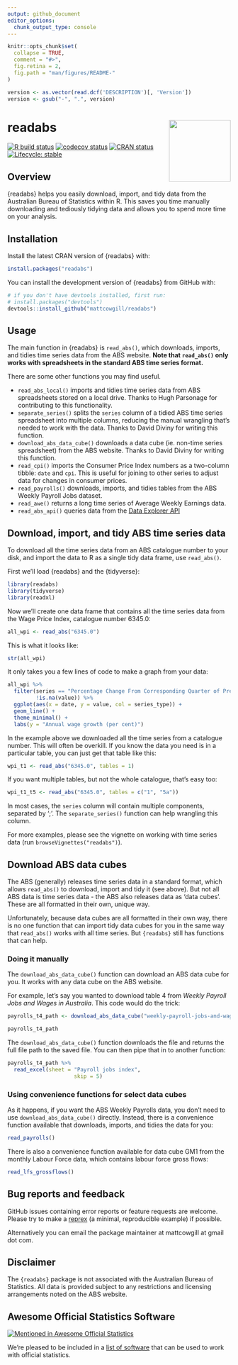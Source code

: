 ```yaml
---
output: github_document
editor_options:
  chunk_output_type: console
---
```

<!-- README.md is generated from README.Rmd. Please edit that file -->

```r
knitr::opts_chunk$set(
  collapse = TRUE,
  comment = "#>",
  fig.retina = 2,
  fig.path = "man/figures/README-"
)

version <- as.vector(read.dcf('DESCRIPTION')[, 'Version'])
version <- gsub("-", ".", version)
```

# readabs <img src="man/figures/logo.png" align="right" height="139" />
<!-- badges: start -->
[![R build status](https://github.com/mattcowgill/readabs/workflows/R-CMD-check/badge.svg)](https://github.com/mattcowgill/readabs/actions)
[![codecov status](https://img.shields.io/codecov/c/github/mattcowgill/readabs.svg)](https://app.codecov.io/gh/MattCowgill/readabs)
[![CRAN status](https://www.r-pkg.org/badges/version/readabs)](https://cran.r-project.org/package=readabs)
[![Lifecycle: stable](https://img.shields.io/badge/lifecycle-stable-brightgreen.svg)](https://lifecycle.r-lib.org/articles/stages.html)
<!-- badges: end -->

## Overview
{readabs} helps you easily download, import, and tidy data from the Australian Bureau of Statistics within R.
This saves you time manually downloading and tediously tidying data and allows you to spend more time on your analysis.

## Installation

Install the latest CRAN version of {readabs} with:

```r
install.packages("readabs")
```

You can install the development version of {readabs} from GitHub with:
```r
# if you don't have devtools installed, first run:
# install.packages("devtools")
devtools::install_github("mattcowgill/readabs")
```

## Usage

The main function in {readabs} is `read_abs()`, which downloads, imports, and tidies time series data from the ABS website. **Note that `read_abs()` only works with spreadsheets in the standard ABS time series format.**

There are some other functions you may find useful.

* `read_abs_local()` imports and tidies time series data from ABS spreadsheets stored on a local drive. Thanks to Hugh Parsonage for contributing to this functionality.
* `separate_series()` splits the `series` column of a tidied ABS time series spreadsheet into multiple columns, reducing the manual wrangling that's needed to work with the data. Thanks to David Diviny for writing this function.
* `download_abs_data_cube()` downloads a data cube (ie. non-time series spreadsheet) from the ABS website. Thanks to David Diviny for writing this function.
* `read_cpi()` imports the Consumer Price Index numbers as a two-column tibble: `date` and `cpi`. This is useful for joining to other series to adjust data for changes in consumer prices.
* `read_payrolls()` downloads, imports, and tidies tables from the ABS Weekly Payroll Jobs dataset.
* `read_awe()` returns a long time series of Average Weekly Earnings data.
* `read_abs_api()` queries data from the [Data Explorer API](https://explore.data.abs.gov.au/)

## Download, import, and tidy ABS time series data

To download all the time series data from an ABS catalogue number to your disk, and import the data to R as a single tidy data frame, use `read_abs()`.

First we'll load {readabs} and the {tidyverse}:
```r
library(readabs)
library(tidyverse)
library(readxl)
```

Now we'll create one data frame that contains all the time series data from the Wage Price Index, catalogue number 6345.0:

```r
all_wpi <- read_abs("6345.0")
```

This is what it looks like:

```r
str(all_wpi)
```

It only takes you a few lines of code to make a graph from your data:

```r
all_wpi %>%
  filter(series == "Percentage Change From Corresponding Quarter of Previous Year ;  Australia ;  Total hourly rates of pay excluding bonuses ;  Private and Public ;  All industries ;",
         !is.na(value)) %>%
  ggplot(aes(x = date, y = value, col = series_type)) +
  geom_line() +
  theme_minimal() +
  labs(y = "Annual wage growth (per cent)")

```


In the example above we downloaded all the time series from a catalogue number. This will often be overkill. If you know the data you need is in a particular table, you can just get that table like this:

```r
wpi_t1 <- read_abs("6345.0", tables = 1)
```

If you want multiple tables, but not the whole catalogue, that's easy too:

```r
wpi_t1_t5 <- read_abs("6345.0", tables = c("1", "5a"))
```

In most cases, the `series` column will contain multiple components, separated by ';'. The `separate_series()` function can help wrangling this column.

For more examples, please see the vignette on working with time series data (run `browseVignettes("readabs")`).

## Download ABS data cubes

The ABS (generally) releases time series data in a standard format, which allows `read_abs()` to download, import and tidy it (see above). But not all ABS data is time series data - the ABS also releases data as 'data cubes'. These are all formatted in their own, unique way.

Unfortunately, because data cubes are all formatted in their own way, there is no one function that can import tidy data cubes for you in the same way that `read_abs()` works with all time series. But `{readabs}` still has functions that can help.

### Doing it manually
The `download_abs_data_cube()` function can download an ABS data cube for you. It works with any data cube on the ABS website.

For example, let's say you wanted to download table 4 from _Weekly Payroll Jobs and Wages in Australia_. This code would do the trick:

```r
payrolls_t4_path <- download_abs_data_cube("weekly-payroll-jobs-and-wages-australia", "004")

payrolls_t4_path
```
The `download_abs_data_cube()` function downloads the file and returns the full file path to the saved file. You can then pipe that in to another function:

```r
payrolls_t4_path %>%
  read_excel(sheet = "Payroll jobs index",
                     skip = 5)
```

### Using convenience functions for select data cubes

As it happens, if you want the ABS Weekly Payrolls data, you don't need to use `download_abs_data_cube()` directly. Instead, there is a convenience function available that downloads, imports, and tidies the data for you:

```r
read_payrolls()
```

There is also a convenience function available for data cube GM1 from the monthly Labour Force data, which contains labour force gross flows:

```r
read_lfs_grossflows()
```


## Bug reports and feedback
GitHub issues containing error reports or feature requests are welcome. Please try to make a [reprex](https://reprex.tidyverse.org) (a minimal, reproducible example) if possible.

Alternatively you can email the package maintainer at mattcowgill at gmail dot com.

## Disclaimer
The `{readabs}` package is not associated with the Australian Bureau of Statistics.
All data is provided subject to any restrictions and licensing arrangements
noted on the ABS website.

## Awesome Official Statistics Software

[![Mentioned in Awesome Official Statistics ](https://awesome.re/mentioned-badge.svg)](https://github.com/SNStatComp/awesome-official-statistics-software)

We're pleased to be included in a [list of software](https://github.com/SNStatComp/awesome-official-statistics-software) that can be used to work with official statistics.
